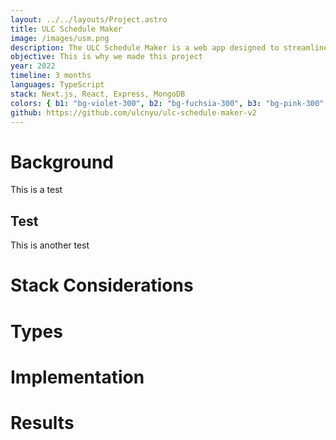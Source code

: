 ```yaml
---
layout: ../../layouts/Project.astro
title: ULC Schedule Maker
image: /images/usm.png
description: The ULC Schedule Maker is a web app designed to streamline schedule creation at the University Learning Center at New York University.
objective: This is why we made this project
year: 2022
timeline: 3 months
languages: TypeScript
stack: Next.js, React, Express, MongoDB
colors: { b1: "bg-violet-300", b2: "bg-fuchsia-300", b3: "bg-pink-300" }
github: https://github.com/ulcnyu/ulc-schedule-maker-v2
---
```


# Background

This is a test

## Test

This is another test

# Stack Considerations

# Types

# Implementation

# Results
